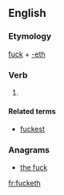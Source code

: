 ==English==

===Etymology===
[[fuck]] + [[-eth]]

===Verb===
{{en-verb form}}

# {{vulgar}} {{qualifier|affected archaic}} {{form of|third-person singular|fuck}}

====Related terms====
* [[fuckest]]

===Anagrams===
* [[the fuck#English|the fuck]]

[[fr:fucketh]]